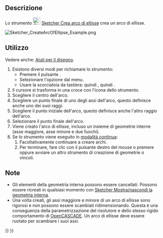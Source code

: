 <languages/>

{{Docnav/it
|[[Sketcher_Create3PointArc/it|Arco da 3 punti]]
|[[Sketcher_CreateArcOfHyperbola/it|Arco di iperbole]]
|[[Sketcher_Workbench/it|Sketcher]]
|IconL=Sketcher_Create3PointArc.svg
|IconR=Sketcher_CreateArcOfHyperbola.svg
|IconC=Workbench_Sketcher.svg
}}

{{GuiCommand/it
|Name=Sketcher CreateArcOfEllipse
|Name/it=Sketcher Crea arco di ellisse
|MenuLocation=Schizzo → Geometrie Sketcher → Crea arco di ellisse
|Workbenches=[[Sketcher Workbench/it|Sketcher]]
|Shortcut={{KEY|G}} {{KEY|E}} {{KEY|A}}
|Version=0.15
|SeeAlso=[[Sketcher_CreateEllipseByCenter/it|Sketcher Crea ellisse da centro]]
}}

<span id="Description"></span>
==Descrizione==

Lo strumento [[Image:Sketcher_CreateArcOfEllipse.svg|24px]] [[Sketcher_CreateArcOfEllipse/it |Sketcher Crea arco di ellisse]] crea un arco di ellisse.

[[Image:Sketcher_CreateArcOfEllipse_Example.png]]
{{Caption|Arco di ellisse (bianco) con geometria interna (giallo scuro)}}

<span id="Usage"></span>
==Utilizzo==

Vedere anche: [[Sketcher_Workbench/it#Drawing_aids|Aiuti per il disegno]].

# Esistono diversi modi per richiamare lo strumento:
#* Premere il pulsante {{Button|[[Image:Sketcher_CreateArcOfEllipse.svg|16px]] [[Sketcher_CreateArcOfEllipse/it|Crea arco di ellisse]]}}.
#* Selezionare l'opzione {{MenuCommand|Sketcher → Geometrie Sketcher → [[Image:Sketcher_CreateArcOfEllipse.svg|16px]] Crea arco di ellisse}} dal menu.
#* Usare la scorciatoia da tastiera: {{KEY|G}} quindi {{KEY|E}}, quindi {{KEY|A}}.
# Il cursore si trasforma in una croce con l'icona dello strumento.
# Scegliere il centro dell'arco.
# Scegliere un punto finale di uno degli assi dell'arco, questo definisce anche uno dei suoi raggi.
# Scegliere il punto iniziale dell'arco, questo definisce anche l'altro raggio dell'arco. 
# Selezionare il punto finale dell'arco.
# Viene creato l'arco di ellisse, incluso un insieme di geometrie interne (asse maggiore, asse minore e due fuochi).
# Se lo strumento viene eseguito in [[Sketcher_Workbench/it#Continue_modes|modalità continua]]:
## Facoltativamente continuare a creare archi.
## Per terminare, fare clic con il pulsante destro del mouse o premere {{KEY|Esc}} oppure avviare un altro strumento di creazione di geometrie o vincoli.

<span id="Notes"></span>
==Note==

* Gli elementi della geometria interna possono essere cancellati. Possono essere ricreati in qualsiasi momento con [[Sketcher_RestoreInternalAlignmentGeometry/it|Sketcher Mostra/nascondi la geometria interna]].
* Una volta creati, gli assi maggiore e minore di un arco di ellisse sono rigorosi e non possono essere scambiati ridimensionando. Questa è una conseguenza della parametrizzazione del risolutore e dello stesso rigido comportamento di [[OpenCASCADE/it|OpenCASCADE]]. Un arco di ellisse deve essere ruotato per scambiare i suoi assi.


{{Docnav/it
|[[Sketcher_Create3PointArc/it|Arco da 3 punti]]
|[[Sketcher_CreateArcOfHyperbola/it|Arco di iperbole]]
|[[Sketcher_Workbench/it|Sketcher]]
|IconL=Sketcher_Create3PointArc.svg
|IconR=Sketcher_CreateArcOfHyperbola.svg
|IconC=Workbench_Sketcher.svg
}}

{{Sketcher Tools navi{{#translation:}}}}
{{Userdocnavi{{#translation:}}}}